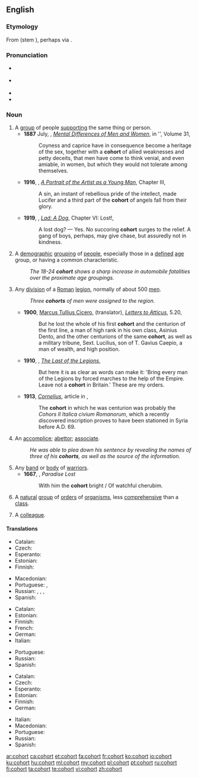 {{was wotd|2011|September|1}}
==English==
{{wikipedia}}

===Etymology===
From {{etyl|la|en}} {{term|cohors|lang=la}} (stem {{term|cohort-|lang=la}}), perhaps via {{etyl|fro|en}} {{term|cohorte|lang=fro}}.

===Pronunciation===
* {{a|UK}} {{IPA|/ˈkəʊ.hɔː(ɹ)t/|lang=en}}
* {{a|US}} {{IPA|/ˈkoʊ̯.hɔɹt/|lang=en}}
* {{audio|en-us-cohort.ogg|Audio (US)|lang=en}}
* {{hyphenation|co|hort|lang=en}}

===Noun===
{{en-noun}}

# A [[group]] of people [[support]]ing the same thing or person.
#* '''1887''' July, {{w|George Romanes|George John Romanes}}, ''[[s:Popular Science Monthly/Volume 31/July 1887/Mental Differences of Men and Women|Mental Differences of Men and Women]]'', in {{w|Popular Science Monthly}}'', Volume 31,
#*: Coyness and caprice have in consequence become a heritage of the sex, together with a '''cohort''' of allied weaknesses and petty deceits, that men have come to think venial, and even amiable, in women, but which they would not tolerate among themselves.
#* '''1916''', {{w|James Joyce}}, ''[[s:A Portrait of the Artist as a Young Man/Chapter 3|A Portrait of the Artist as a Young Man]]'', Chapter III,
#*: A sin, an instant of rebellious pride of the intellect, made Lucifer and a third part of the '''cohort''' of angels fall from their glory.
#* '''1919''', {{w|Albert Payson Terhune}}, ''[[s:Lad, A Dog/Chapter VI|Lad: A Dog]]'', Chapter VI: Lost!,
#*: A lost dog? — Yes. No succoring '''cohort''' surges to the relief. A gang of boys, perhaps, may give chase, but assuredly not in kindness.
# {{context|statistics|lang=en}} A [[demographic]] [[grouping]] of [[people]], especially those in a [[defined]] [[age]] group, or having a common characteristic.
#: ''The 18-24 '''cohort''' shows a sharp increase in automobile fatalities over the proximate age groupings.''
# {{context|military|history|lang=en}} Any [[division]] of a [[Roman]] [[legion]], normally of about 500 [[men]].
#: ''Three '''cohorts''' of men were assigned to the region.''
#* '''1900''', [[w:Cicero|Marcus Tullius Cicero]], {{w|Evelyn Shirley Shuckburgh|Evelyn Shuckburgh}} (translator), ''[[s:Letters to Atticus/5.20|Letters to Atticus]]'', 5.20,
#*: But he lost the whole of his first '''cohort''' and the centurion of the first line, a man of high rank in his own class, Asinius Dento, and the other centurions of the same '''cohort''', as well as a military tribune, Sext. Lucilius, son of T. Gavius Caepio, a man of wealth, and high position.
#* '''1910''', ''{{w|Arthur Conan Doyle}}'', ''[[s:The Last of the Legions|The Last of the Legions]]'',
#*: But here it is as clear as words can make it: 'Bring every man of the Legions by forced marches to the help of the Empire. Leave not a '''cohort''' in Britain.' These are my orders.
#* '''1913''', ''[[s:Catholic Encyclopedia (1913)/Cornelius|Cornelius]]'', article in ''{{w|Catholic Encyclopedia}}'',
#*: The '''cohort''' in which he was centurion was probably the ''Cohors II Italica civium Romanorum'', which a recently discovered inscription proves to have been stationed in Syria before A.D. 69.
# An [[accomplice]]; [[abettor]]; [[associate]].
#: ''He was able to plea down his sentence by revealing the names of three of his '''cohorts''', as well as the source of the information.''
# Any [[band]] or [[body]] of [[warrior]]s.
#* '''1667''', {{w|John Milton}}, ''Paradise Lost''
#*: With him the '''cohort''' bright / Of watchful cherubim.
# {{context|taxonomy|lang=en}} A [[natural]] [[group]] of [[order]]s of [[organism]]s, less [[comprehensive]] than a [[class]].
# A [[colleague]].

{{rfex}}

====Translations====
{{trans-top|group of people supporting the same thing or person}}
* Catalan: {{t+|ca|cohort}}
* Czech: {{t|cs|kohorta|f}}
* Esperanto: {{t|eo|kohorto}}
* Estonian: {{t+|et|kohort}}
* Finnish: {{t+|fi|joukko}}
{{trans-mid}}
* Macedonian: {{t|mk|истомисле́ници|m-p}}
* Portuguese: {{t|pt|seguidores|m-p}}, {{t|pt|seguidoras|f-p}}
* Russian: {{t+|ru|коллекти́в|m}}, {{t+|ru|гру́ппа|f}}, {{t+|ru|компа́ния|f}}, {{t+|ru|кого́рта|f}}
* Spanish: {{t+|es|seguidor|alt=seguidores|m-p}}
{{trans-bottom}}

{{trans-top|demographic grouping of people}}
* Catalan: {{t+|ca|cohort}}
* Estonian: {{t+|et|kohort}}
* Finnish: {{t+|fi|kohortti}}
* French: {{t+|fr|cohorte}}
* German: {{t+|de|Kohorte|f}}
* Italian: {{t+|it|coorte}}
{{trans-mid}}
* Portuguese: {{t+|pt|coorte}}
* Russian: {{t+|ru|кого́рта|f}}
* Spanish: {{t|es|cohorte|f}}
{{trans-bottom}}

{{trans-top|division of Roman legion}}
* Catalan: {{t+|ca|cohort}}
* Czech: {{t|cs|kohorta|f}}
* Esperanto: {{t|eo|kohorto}}
* Estonian: {{t+|et|kohort}}
* Finnish: {{t+|fi|kohortti}}
* German: {{t+|de|Kohorte|f}}
{{trans-mid}}
* Italian: {{t|it|coorte}}
* Macedonian: {{t|mk|ко́хорт|m}}
* Portuguese: {{t+|pt|coorte|f}}
* Russian: {{t+|ru|кого́рта|f}}
* Spanish: {{t|es|cohorte}}
{{trans-bottom}}

{{trans-see|accomplice}}

{{trans-see|associate}}

{{trans-see|abettor}}

{{trans-see|colleague}}

[[ar:cohort]]
[[ca:cohort]]
[[et:cohort]]
[[fa:cohort]]
[[fr:cohort]]
[[ko:cohort]]
[[io:cohort]]
[[ku:cohort]]
[[hu:cohort]]
[[ml:cohort]]
[[my:cohort]]
[[pl:cohort]]
[[pt:cohort]]
[[ru:cohort]]
[[fi:cohort]]
[[ta:cohort]]
[[te:cohort]]
[[vi:cohort]]
[[zh:cohort]]